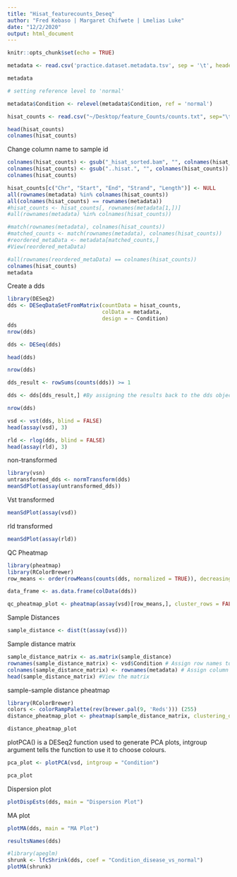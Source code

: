 ```yaml
---
title: "Hisat_featurecounts_Deseq"
author: "Fred Kebaso | Margaret Chifwete | Lmelias Luke"
date: "12/2/2020"
output: html_document
---
```


```r
knitr::opts_chunk$set(echo = TRUE)
```

```r
metadata <- read.csv('practice.dataset.metadata.tsv', sep = '\t', header = T, stringsAsFactors = T, row.names = 1)

metadata

# setting reference level to 'normal'

metadata$Condition <- relevel(metadata$Condition, ref = 'normal')

```


```r
hisat_counts <- read.csv("~/Desktop/feature_Counts/counts.txt", sep="\t", header=T, row.names=1, comment.char = "#")

head(hisat_counts)
colnames(hisat_counts)
```
Change column name to sample id
```r
colnames(hisat_counts) <- gsub("_hisat_sorted.bam", "", colnames(hisat_counts))
colnames(hisat_counts) <- gsub("..hisat.", "", colnames(hisat_counts))
colnames(hisat_counts)
```


```r
hisat_counts[c("Chr", "Start", "End", "Strand", "Length")] <- NULL
all(rownames(metadata) %in% colnames(hisat_counts))
all(colnames(hisat_counts) == rownames(metadata))
#hisat_counts <- hisat_counts[, rownames(metadata[1,])]
#all(rownames(metadata) %in% colnames(hisat_counts))

#match(rownames(metadata), colnames(hisat_counts))
#matched_counts <- match(rownames(metadata), colnames(hisat_counts))
#reordered_metaData <- metadata[matched_counts,]
#View(reordered_metaData)

#all(rownames(reordered_metaData) == colnames(hisat_counts))
colnames(hisat_counts)
metadata
```

Create a dds
```r
library(DESeq2)
dds <- DESeqDataSetFromMatrix(countData = hisat_counts,
                              colData = metadata,
                              design = ~ Condition)
dds
nrow(dds)

```
```r
dds <- DESeq(dds)
```
```r
head(dds)
```
```r
nrow(dds)
```
```r
dds_result <- rowSums(counts(dds)) >= 1

dds <- dds[dds_result,] #By assigning the results back to the dds object we are filling in the slots of the DESeqDataSet object with the appropriate information.

nrow(dds)
```
```r
vsd <- vst(dds, blind = FALSE)
head(assay(vsd), 3)
```

```r
rld <- rlog(dds, blind = FALSE)
head(assay(rld), 3)
```
non-transformed
```r
library(vsn)
untransformed_dds <- normTransform(dds)
meanSdPlot(assay(untransformed_dds))

```
Vst transformed
```r
meanSdPlot(assay(vsd))

```

rld transformed
```r
meanSdPlot(assay(rld))

```

QC Pheatmap 

```r
library(pheatmap)
library(RColorBrewer)
row_means <- order(rowMeans(counts(dds, normalized = TRUE)), decreasing = TRUE)[1:20]

data_frame <- as.data.frame(colData(dds))

qc_pheatmap_plot <- pheatmap(assay(vsd)[row_means,], cluster_rows = FALSE, show_rownames = TRUE, cluster_cols = FALSE, annotation_col = data_frame)

```
Sample Distances
```r
sample_distance <- dist(t(assay(vsd)))
```

Sample distance matrix
```r
sample_distance_matrix <- as.matrix(sample_distance)
rownames(sample_distance_matrix) <- vsd$Condition # Assign row names to conditions
colnames(sample_distance_matrix) <- rownames(metadata) # Assign column names to SampleID
head(sample_distance_matrix) #View the matrix

```
sample-sample distance pheatmap
```r
library(RColorBrewer)
colors <- colorRampPalette(rev(brewer.pal(9, 'Reds'))) (255)
distance_pheatmap_plot <- pheatmap(sample_distance_matrix, clustering_distance_rows = sample_distance, clustering_distance_cols = sample_distance, col = colors)

distance_pheatmap_plot
```
plotPCA() is a DESeq2 function used to generate PCA plots, intgroup argument tells the function to use it to choose colours.
```r
pca_plot <- plotPCA(vsd, intgroup = "Condition") 

pca_plot
```
Dispersion plot
```r
plotDispEsts(dds, main = "Dispersion Plot")
```
MA plot

```r
plotMA(dds, main = "MA Plot")
```

```r
resultsNames(dds)
```
```r
#library(apeglm)
shrunk <- lfcShrink(dds, coef = "Condition_disease_vs_normal")
plotMA(shrunk)
```



